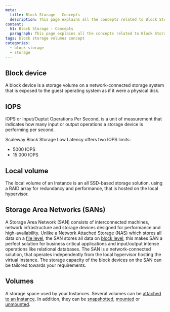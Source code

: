 ```yaml
---
meta:
  title: Block Storage - Concepts
  description: This page explains all the concepts related to Block Storage.
content:
  h1: Block Storage - Concepts
  paragraph: This page explains all the concepts related to Block Storage.
tags: block storage volumes concept
categories:
  - block-storage
  - storage
---
```


## Block device

A block device is a storage volume on a network-connected storage system that is exposed to the guest operating system as if it were a physical disk.

## IOPS

IOPS or Input/Ouptut Operations Per Second, is a unit of measurement that indicates how many input or output operations a storage device is performing per second.

Scaleway Block Storage Low Latency offers two IOPS limits:

- 5000 IOPS
- 15 000 IOPS

## Local volume

The local volume of an Instance is an all SSD-based storage solution, using a RAID array for redundancy and performance, that is hosted on the local hypervisor.

## Storage Area Networks (SANs)

A Storage Area Network (SAN) consists of interconnected machines, network infrastructure and storage devices designed for performance and high-availability. Unlike a Network Attached Storage (NAS) which stores all data on a [file level](https://www.scaleway.com/en/blog/understanding-the-different-types-of-storage/#what-is-file-storage), the SAN stores all data on [block level](https://www.scaleway.com/en/blog/understanding-the-different-types-of-storage/#what-is-block-storage), this makes SAN a perfect solution for business critical applications and input/output intense operations like relational databases. The SAN is a network-connected solution, that operates independently from the local hypervisor hosting the virtual Instance. The storage capacity of the block devices on the SAN can be tailored towards your requirements.

## Volumes

A storage space used by your Instances. Several volumes can be [attached to an Instance](/storage/block/how-to/attach-a-volume/). In addition, they can be [snapshotted](/storage/block/how-to/create-a-snapshot/), [mounted](/storage/block/api-cli/managing-a-volume/#mounting-and-using-a-volume) or [unmounted](/storage/block/api-cli/unmounting-a-volume/).
